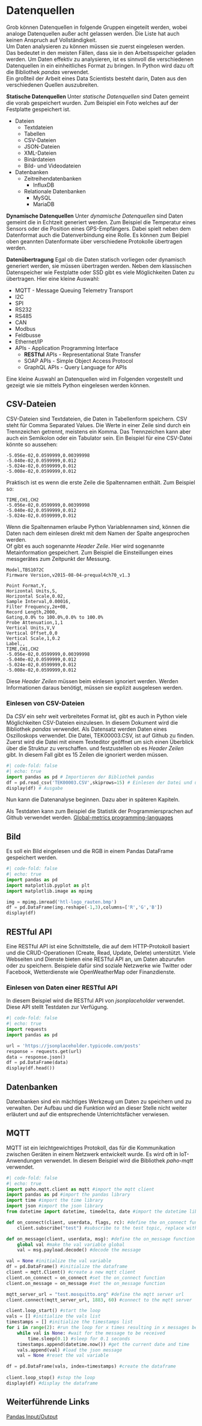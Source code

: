 # Datenquellen {#sec-data-sources}
Grob können Datenquellen in folgende Gruppen eingeteilt werden, wobei analoge Datenquellen außer acht gelassen werden. Die Liste hat auch keinen Anspruch auf Vollständigkeit.  
Um Daten analysieren zu können müssen sie zuerst eingelesen werden. Das bedeutet in den meisten Fällen, dass sie in den Arbeitsspeicher geladen werden. Um Daten effektiv zu analysieren, ist es sinnvoll die verschiedenen Datenquellen in ein einheitliches Format zu bringen. In Python wird dazu oft die Bibliothek *pandas* verwendet.  
Ein großteil der Arbeit eines Data Scientists besteht darin, Daten aus den verschiedenen Quellen auszubreiten. 

**Statische Datenquellen**
Unter *statische Datenquellen* sind Daten gemeint die vorab gespeichert wurden. Zum Beispiel ein Foto welches auf der Festplatte gespeichert ist.

+ Dateien  
    * Textdateien  
    * Tabellen  
    * CSV-Dateien  
    * JSON-Dateien  
    * XML-Dateien  
    * Binärdateien  
    * Bild- und Videodateien  
- Datenbanken  
  * Zeitreihendatenbanken  
    + InfluxDB
  * Relationale Datenbanken  
    + MySQL
    + MariaDB


**Dynamische Datenquellen**
Unter *dynamische Datenquellen* sind Daten gemeint die in Echtzeit generiert werden. Zum Beispiel die Temperatur eines Sensors oder die Position eines GPS-Empfängers. Dabei spielt neben dem Datenformat auch die Datenverbindung eine Rolle. Es können zum Beipiel oben geannten Datenformate über verschiedene Protokolle übertragen werden.

**Datenübertragung**
Egal ob die Daten statisch vorliegen oder dynamisch generiert werden, sie müssen übertragen werden. Neben dem klassischen Datenspeicher wie Festplatte oder SSD gibt es viele Möglichkeiten Daten zu übertragen. Hier eine kleine Auswahl:

* MQTT - Message Queuing Telemetry Transport
* I2C
* SPI
* RS232
* RS485
* CAN
* Modbus
* Feldbusse
* Ethernet/IP
* APIs - Application Programming Interface
    * **RESTful** APIs - Representational State Transfer
    * SOAP APIs - Simple Object Access Protocol  
    * GraphQL APIs - Query Language for APIs

Eine kleine Auswahl an Datenquellen wird im Folgenden vorgestellt und gezeigt wie sie mittels Python eingelesen werden können.

## CSV-Dateien
CSV-Dateien sind Textdateien, die Daten in Tabellenform speichern. CSV steht für Comma Separated Values. Die Werte in einer Zeile sind durch ein Trennzeichen getrennt, meistens ein Komma. Das Trennzeichen kann aber auch ein Semikolon oder ein Tabulator sein.
Ein Beispiel für eine CSV-Datei könnte so aussehen:
```
-5.056e-02,0.0599999,0.00399998
-5.040e-02,0.0599999,0.012
-5.024e-02,0.0599999,0.012
-5.008e-02,0.0599999,0.012
```

Praktisch ist es wenn die erste Zeile die Spaltennamen enthält. Zum Beispiel so:
```
TIME,CH1,CH2
-5.056e-02,0.0599999,0.00399998
-5.040e-02,0.0599999,0.012
-5.024e-02,0.0599999,0.012
```
Wenn die Spaltennamen erlaube Python Variablennamen sind, können die Daten nach dem einlesen direkt mit dem Namen der Spalte angesprochen werden.  
Of gibt es auch sogenannte *Header Zeile*. Hier wird sogenannte Metainformation gespeichert. Zum Beispiel die Einsteillungen eines messgerätes zum Zeitpunkt der Messung.
```
Model,TBS1072C
Firmware Version,v2015-08-04-prequal4ch70_v1.3

Point Format,Y,
Horizontal Units,S,
Horizontal Scale,0.02,
Sample Interval,0.00016,
Filter Frequency,2e+08,
Record Length,2000,
Gating,0.0% to 100.0%,0.0% to 100.0%
Probe Attenuation,1,1
Vertical Units,V,V
Vertical Offset,0,0
Vertical Scale,1,0.2
Label,,
TIME,CH1,CH2
-5.056e-02,0.0599999,0.00399998
-5.040e-02,0.0599999,0.012
-5.024e-02,0.0599999,0.012
-5.008e-02,0.0599999,0.012
```

Diese *Header Zeilen* müssen beim einlesen ignoriert werden. Werden Informationen daraus benötigt, müssen sie explizit ausgelesen werden.

### Einlesen von CSV-Dateien
Da *CSV* ein sehr weit verbreitetes Format ist, gibt es auch in Python viele Möglichkeiten CSV-Dateien einzulesen. In diesem Dokument wird die Bibliothek *pandas* verwendet. Als Datensatz werden Daten eines Oszilloskops verwendet. Die Datei, TEK00003.CSV, ist auf Github zu finden.  
Zuerst wird die Datei mit einem Texteditor geöffnet um sich einen Überblick über die Struktur zu verschaffen. und festzustellen ob es *Header Zeilen* gibt. In diesem Fall gibt es 15 Zeilen die ignoriert werden müssen. 

```python
#| code-fold: false
#| echo: true
import pandas as pd # Importieren der Bibliothek pandas
df = pd.read_csv('TEK00003.CSV',skiprows=15) # Einlesen der Datei und überspringen der ersten 15 Zeilen
display(df) # Ausgabe

```

Nun kann die Datenanalyse beginnen. Dazu aber in späteren Kapiteln.

Als Testdaten kann zum Beispiel die Statistik der Programmiersprachen auf Github verwendet werden.
[Global-metrics programming-languages](https://github.com/github/innovationgraph/blob/main/data/languages.csv)


## Bild
Es soll ein Bild eingelesen und die RGB in einem Pandas DataFrame gespeichert werden. 
```python
#| code-fold: false
#| echo: true
import pandas as pd
import matplotlib.pyplot as plt
import matplotlib.image as mpimg

img = mpimg.imread('htl-logo_rauten.bmp')
df = pd.DataFrame(img.reshape(-1,3),columns=['R','G','B'])
display(df)
```

## RESTful API
Eine RESTful API ist eine Schnittstelle, die auf dem HTTP-Protokoll basiert und die CRUD-Operationen (Create, Read, Update, Delete) unterstützt. Viele Webseiten und Dienste bieten eine RESTful API an, um Daten abzurufen oder zu speichern. Beispiele dafür sind soziale Netzwerke wie Twitter oder Facebook, Wetterdienste wie OpenWeatherMap oder Finanzdienste.  

### Einlesen von Daten einer RESTful API
In diesem Beispiel wird die RESTful API von *jsonplaceholder* verwendet. Diese API stellt Testdaten zur Verfügung.
```python
#| code-fold: false
#| echo: true
import requests
import pandas as pd

url = 'https://jsonplaceholder.typicode.com/posts'
response = requests.get(url)
data = response.json()
df = pd.DataFrame(data)
display(df.head())

```



## Datenbanken
Datenbanken sind ein mächtiges Werkzeug um Daten zu speichern und zu verwalten. Der Aufbau und die Funktion wird an dieser Stelle nicht weiter erläutert und auf die entsprechende Unterrichtsfächer verwiesen.

## MQTT
MQTT ist ein leichtgewichtiges Protokoll, das für die Kommunikation zwischen Geräten in einem Netzwerk entwickelt wurde. Es wird oft in IoT-Anwendungen verwendet. In diesem Beispiel wird die Bibliothek *paho-mqtt* verwendet.
```python
#| code-fold: false
#| echo: true
import paho.mqtt.client as mqtt #import the mqtt client
import pandas as pd #import the pandas library
import time #import the time library
import json #import the json library
from datetime import datetime, timedelta, date #import the datetime library

def on_connect(client, userdata, flags, rc): #define the on_connect function
    client.subscribe("test") #subscribe to the test topic, replace with your own topic

def on_message(client, userdata, msg): #define the on_message function
    global val #make the val variable global
    val = msg.payload.decode() #decode the message

val = None #initialize the val variable
df = pd.DataFrame() #initialize the dataframe
client = mqtt.Client() #create a new mqtt client
client.on_connect = on_connect #set the on_connect function
client.on_message = on_message #set the on_message function

mqtt_server_url = "test.mosquitto.org" #define the mqtt server url
client.connect(mqtt_server_url, 1883, 60) #connect to the mqtt server

client.loop_start() #start the loop
vals = [] #initialize the vals list
timestamps = [] #initialize the timestamps list
for i in range(2): #run the loop for x times resulting in x messages being received
    while val is None: #wait for the message to be received
        time.sleep(0.1) #sleep for 0.1 seconds
    timestamps.append(datetime.now()) #get the current date and time
    vals.append(val) #load the json message
    val = None #reset the val variable

df = pd.DataFrame(vals, index=timestamps) #create the dataframe
   
client.loop_stop() #stop the loop
display(df) #display the dataframe

```


## Weiterführende Links
[Pandas Input/Output](https://pandas.pydata.org/pandas-docs/stable/reference/io.html)